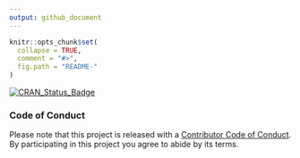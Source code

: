 ```yaml
---
output: github_document
---
```


<!-- README.md is generated from README.Rmd. Please edit that file -->

```r
knitr::opts_chunk$set(
  collapse = TRUE,
  comment = "#>",
  fig.path = "README-"
)
```

[![CRAN_Status_Badge](http://www.r-pkg.org/badges/version/d3horizonR)](https://cran.r-project.org/package=d3horizonR)


### Code of Conduct

Please note that this project is released with a [Contributor Code of Conduct](CONDUCT.md). By participating in this project you agree to abide by its terms.
